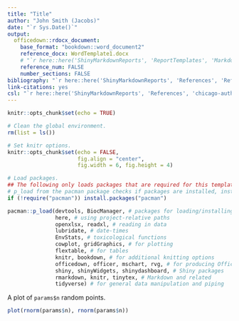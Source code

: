 ```yaml
---
title: "Title"
author: "John Smith (Jacobs)"
date: "`r Sys.Date()`"
output:
  officedown::rdocx_document:
    base_format: "bookdown::word_document2"
    reference_docx: WordTemplate1.docx
    # "`r here::here('ShinyMarkdownReports', 'ReportTemplates', 'MarkdownToDocx', 'WordTemplate1.docx')`"
    reference_num: FALSE
    number_sections: FALSE
bibliography: "`r here::here('ShinyMarkdownReports', 'References', 'References.bib')`"
link-citations: yes
csl: "`r here::here('ShinyMarkdownReports', 'References', 'chicago-author-date.csl')`"
---
```


```r
knitr::opts_chunk$set(echo = TRUE)
```

```r
# Clean the global environment.
rm(list = ls())

# Set knitr options.
knitr::opts_chunk$set(echo = FALSE,
                      fig.align = "center",
                      fig.width = 6, fig.height = 4)

# Load packages.
## The following only loads packages that are required for this template.
# p_load from the pacman package checks if packages are installed, installs them if not, then loads them.
if (!require("pacman")) install.packages("pacman")

pacman::p_load(devtools, BiocManager, # packages for loading/installing other packages
               here, # using project-relative paths
               openxlsx, readxl, # reading in data
               lubridate, # date-times
               EnvStats, # toxicological functions 
               cowplot, gridGraphics, # for plotting
               flextable, # for tables
               knitr, bookdown, # for additional knitting options
               officedown, officer, mschart, rvg, # for producing Office documents and charts
               shiny, shinyWidgets, shinydashboard, # Shiny packages
               rmarkdown, knitr, tinytex, # Markdown and related
               tidyverse) # for general data manipulation and piping
```

A plot of `params$n` random points.

```r
plot(rnorm(params$n), rnorm(params$n))
```